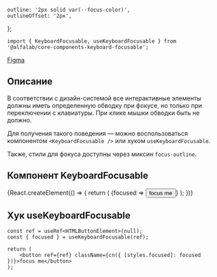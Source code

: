 

    outline: '2px solid var(--focus-color)',
    outlineOffset: '2px',
};

<Meta title='Компоненты|KeyboardFocusable' component={KeyboardFocusable} />

<Title>
    KeyboardFocusable ({name}@{version})
</Title>

```tsx
import { KeyboardFocusable, useKeyboardFocusable } from '@alfalab/core-components-keyboard-focusable';
```

<Design>
    <a href='https://www.figma.com/file/hqSP3L6qu8UcL3sf18Su1M/Web-Components?node-id=4165%3A8950'>
        Figma
    </a>
</Design>

## Описание

В соответствии с дизайн-системой все интерактивные элементы должны иметь определенную обводку при фокусе, но только при переключении с клавиатуры.
При клике мышки обводки быть не должно.

Для получения такого поведения — можно воспользоваться компонентом `<KeyboardFocusable />` или хуком `useKeyboardFocusable`.

Также, стили для фокуса доступны через миксин `focus-outline`.

## Компонент KeyboardFocusable

<Props of={KeyboardFocusable} />

<Preview>
    {React.createElement(() => {
        return (
            <KeyboardFocusable>
                {focused => <button style={focused ? focusOutlineStyles : {}}>focus me</button>}
            </KeyboardFocusable>
        );
    })}
</Preview>

## Хук useKeyboardFocusable

```tsx
const ref = useRef<HTMLButtonElement>(null);
const { focused } = useKeyboardFocusable(ref);

return (
    <button ref={ref} className={cn({ [styles.focused]: focused })}>focus me</button>
);
```
